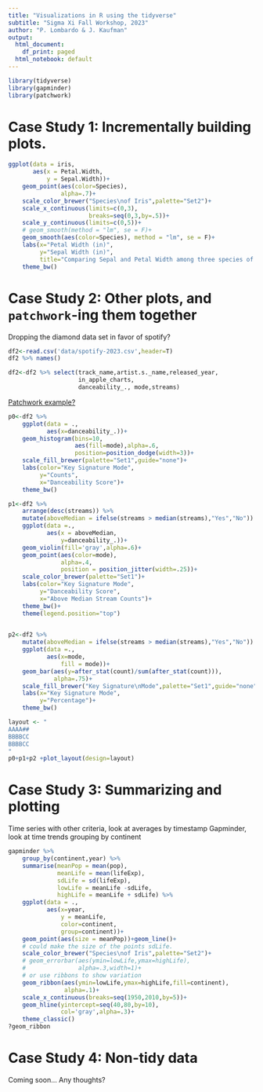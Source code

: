 ```yaml
---
title: "Visualizations in R using the tidyverse"
subtitle: "Sigma Xi Fall Workshop, 2023"
author: "P. Lombardo & J. Kaufman"
output:
  html_document:
    df_print: paged
  html_notebook: default
---
```


```r
library(tidyverse)
library(gapminder)
library(patchwork)
```


# Case Study 1: Incrementally building plots.
```r
ggplot(data = iris,
       aes(x = Petal.Width,
           y = Sepal.Width))+
    geom_point(aes(color=Species),
               alpha=.7)+
    scale_color_brewer("Species\nof Iris",palette="Set2")+
    scale_x_continuous(limits=c(0,3),
                       breaks=seq(0,3,by=.5))+
    scale_y_continuous(limits=c(0,5))+
    # geom_smooth(method = "lm", se = F)+
    geom_smooth(aes(color=Species), method = "lm", se = F)+
    labs(x="Petal Width (in)",
         y="Sepal Width (in)",
         title="Comparing Sepal and Petal Width among three species of Iris")+
    theme_bw()
```


# Case Study 2: Other plots, and `patchwork`-ing them together
Dropping the diamond data set in favor of spotify?

```r
df2<-read.csv('data/spotify-2023.csv',header=T)
df2 %>% names()

df2<-df2 %>% select(track_name,artist.s._name,released_year,
                    in_apple_charts,
                    danceability_., mode,streams)
```

[Patchwork example?](https://patchwork.data-imaginist.com/articles/guides/layout.html)
```r
p0<-df2 %>%
    ggplot(data = .,
           aes(x=danceability_.))+
    geom_histogram(bins=10,
                   aes(fill=mode),alpha=.6,
                   position=position_dodge(width=3))+
    scale_fill_brewer(palette="Set1",guide="none")+
    labs(color="Key Signature Mode",
         y="Counts",
         x="Danceability Score")+
    theme_bw()
```

```r
p1<-df2 %>%
    arrange(desc(streams)) %>%
    mutate(aboveMedian = ifelse(streams > median(streams),"Yes","No")) %>%
    ggplot(data =.,
           aes(x = aboveMedian,
               y=danceability_.))+
    geom_violin(fill='gray',alpha=.6)+
    geom_point(aes(color=mode),
               alpha=.4,
               position = position_jitter(width=.25))+
    scale_color_brewer(palette="Set1")+
    labs(color="Key Signature Mode",
         y="Danceability Score",
         x="Above Median Stream Counts")+
    theme_bw()+
    theme(legend.position="top")
    
```

```r
p2<-df2 %>%
    mutate(aboveMedian = ifelse(streams > median(streams),"Yes","No")) %>%
    ggplot(data =.,
           aes(x=mode,
               fill = mode))+
    geom_bar(aes(y=after_stat(count)/sum(after_stat(count))),
             alpha=.75)+
    scale_fill_brewer("Key Signature\nMode",palette="Set1",guide="none")+
    labs(x="Key Signature Mode",
         y="Percentage")+
    theme_bw()
```

```r
layout <- "
AAAA##
BBBBCC
BBBBCC
"
p0+p1+p2 +plot_layout(design=layout)
```


# Case Study 3: Summarizing and plotting
Time series with other criteria, look at averages by timestamp
Gapminder, look at time trends grouping by continent
```r
gapminder %>%
    group_by(continent,year) %>%
    summarise(meanPop = mean(pop),
              meanLife = mean(lifeExp),
              sdLife = sd(lifeExp),
              lowLife = meanLife -sdLife,
              highLife = meanLife + sdLife) %>%
    ggplot(data = .,
           aes(x=year,
               y = meanLife,
               color=continent,
               group=continent))+
    geom_point(aes(size = meanPop))+geom_line()+
    # could make the size of the points sdLife.
    scale_color_brewer("Species\nof Iris",palette="Set2")+
    # geom_errorbar(aes(ymin=lowLife,ymax=highLife),
    #               alpha=.3,width=1)+
    # or use ribbons to show variation
    geom_ribbon(aes(ymin=lowLife,ymax=highLife,fill=continent),
                alpha=.1)+
    scale_x_continuous(breaks=seq(1950,2010,by=5))+
    geom_hline(yintercept=seq(40,80,by=10),
               col='gray',alpha=.3)+
    theme_classic()
?geom_ribbon
```


# Case Study 4: Non-tidy data
Coming soon...
Any thoughts?

